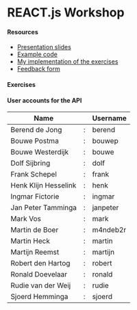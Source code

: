 

# REACT.js Workshop

#### Resources

- [Presentation slides]
- [Example code]
- [My implementation of the exercises]
- [Feedback form]

[presentation slides]: https://workshop3-slides.netlify.com
[example code]: https://codesandbox.io/s/50mrow1q2l
[my implementation of the exercises]: https://codesandbox.io/s/github/bouwe77/workshop3-nitwit/tree/master/
[feedback form]: https://docs.google.com/forms/d/e/1FAIpQLSdXPF3qbCwmaQLSbLL7lemkKBLAnSK1CyG0342RmnAWlIZy4w/viewform

#### Exercises

<Exercises exercises={exercises}/>

#### User accounts for the API

| Name                  |   | Username         |
| --------------------- | - | ---------------- |
| Berend de Jong        | : | berend           |
| Bouwe Postma          | : | bouwep           |
| Bouwe Westerdijk      | : | bouwe            |
| Dolf Sijbring         | : | dolf             |
| Frank Schepel         | : | frank            |
| Henk Klijn Hesselink  | : | henk             |
| Ingmar Fictorie       | : | ingmar           |
| Jan Peter Tamminga    | : | janpeter         |
| Mark Vos              | : | mark             |
| Martin de Boer        | : | m4ndeb2r         |
| Martin Heck           | : | martin           |
| Martijn Reemst        | : | martijn          |
| Robert den Hartog     | : | robert           |
| Ronald Doevelaar      | : | ronald           |
| Rudie van der Weij    | : | rudie            |
| Sjoerd Hemminga       | : | sjoerd           |

